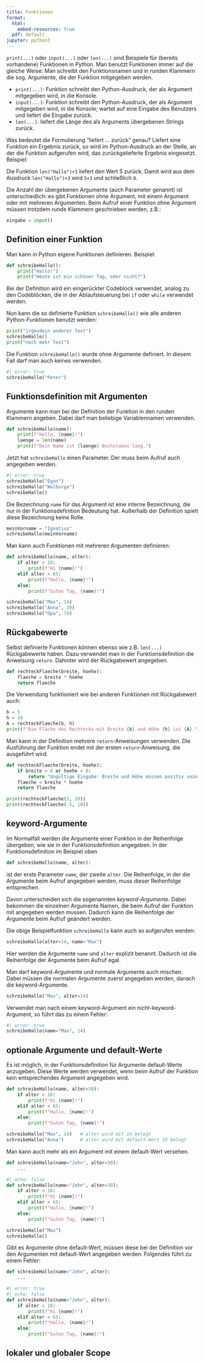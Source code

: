 ```yaml
---
title: Funktionen
format: 
  html:
    embed-resources: true
  pdf: default
jupyter: python3
---
```




`print(...)` oder `input(...)` oder `len(...)` sind Beispiele für (bereits vorhandene) Funktionen in Python. Man benutzt Funktionen immer auf die gleiche Weise: Man schreibt den Funktionsnamen und in runden Klammern die sog. Argumente, die der Funktion mitgegeben werden. 

- `print(...)`: Funktion schreibt den Python-Ausdruck, der als Argument mitgegeben wird, in die Konsole.
- `input(...)`: Funktion schreibt den Python-Ausdruck, der als Argument mitgegeben wird, in die Konsole; wartet auf eine Eingabe des Benutzers und liefert die Eingabe zurück.
- `len(...)`: liefert die Länge des als Arguments übergebenen Strings zurück.

Was bedeutet die Formulierung "liefert ... zurück" genau?
Liefert eine Funktion ein Ergebnis zurück, so wird im Python-Ausdruck an der Stelle, an der die Funktion aufgerufen wird, das zurückgelieferte Ergebnis eingesetzt. Beispiel:

Die Funktion `len("Hallo")+3` liefert den Wert 5 zurück. Damit wird aus dem Ausdruck `len("Hallo")+3` wird `5+3` und schließlich `8`.

Die Anzahl der übergebenen Argumente (auch Parameter genannt) ist unterschiedlich: es gibt Funktionen ohne Argument, mit einem Argument oder mit mehreren Argumenten. Beim Aufruf einer Funktion ohne Argument müssen trotzdem runde Klammern geschrieben werden, z.B.:
```Python
eingabe = input()
```

## Definition einer Funktion

Man kann in Python eigene Funktionen definieren. Beispiel:

```python
def schreibeHallo():
    print("Hallo!")
    print("Heute ist ein schöner Tag, oder nicht?")
```

Bei der Definition wird ein eingerückter Codeblock verwendet, analog zu den Codeblöcken, die in der Ablaufsteuerung bei `if` oder `while` verwendet werden.

Nun kann die so definierte Funktion `schreibeHallo()` wie alle anderen Python-Funktionen benutzt werden:

```python
print("irgendein anderer Text")
schreibeHallo()
print("noch mehr Text")
```

Die Funktion `schreibeHallo()` wurde ohne Argumente definiert. In diesem Fall darf man auch keines verwenden.

```python
#| error: true
schreibeHallo("Peter")
```

## Funktionsdefinition mit Argumenten

Argumente kann man bei der Definition der Funktion in den runden Klammern angeben. Dabei darf man beliebige Variablennamen verwenden.

```python
def schreibeHallo(name):
    print(f"Hallo, {name}!")
    laenge = len(name)
    print(f"Dein Name ist {laenge} Buchstaben lang.")
```

Jetzt hat `schreibeHallo` einen Parameter. Der muss beim Aufruf auch angegeben werden.

```python
#| error: true
schreibeHallo("Egon")
schreibeHallo("Walburga")
schreibeHallo()
```

Die Bezeichnung `name` für das Argument ist eine interne Bezeichnung, die nur in der Funktionsdefinition Bedeutung hat. Außerhalb der Definition spielt diese Bezeichnung keine Rolle.

```python
meinVorname = "Ignatius"
schreibeHallo(meinVorname)
```

Man kann auch Funktionen mit mehreren Argumenten definieren:

```python
def schreibeHallo(name, alter):
    if alter < 18:
        print(f"Hi {name}!")
    elif alter < 65:
        print(f"Hallo, {name}!")
    else:
        print(f"Guten Tag, {name}!")
```

```python
schreibeHallo("Max", 14)
schreibeHallo("Anna", 30)
schreibeHallo("Opa", 70)
```

## Rückgabewerte

Selbst definierte Funktionen können ebenso wie z.B. `len(...)` Rückgabewerte haben. Dazu verwendet man in der Funktionsdefinition die Anweisung `return`. Dahinter wird der Rückgabewert angegeben.

```python
def rechteckFlaeche(breite, hoehe):
    flaeche = breite * hoehe
    return flaeche
```

Die Verwendung funktioniert wie bei anderen Funktionen mit Rückgabewert auch:

```python
b = 5
h = 10
A = rechteckFlaeche(b, h)
print(f"Die Fläche des Rechtecks mit Breite {b} und Höhe {h} ist {A}.")
```

Man kann in der Definition mehrere `return`-Anweisungen verwenden. Die Ausführung der Funktion endet mit der ersten `return`-Anweisung, die ausgeführt wird.

```python
def rechteckFlaeche(breite, hoehe):
    if breite < 0 or hoehe < 0:
        return "Ungültige Eingabe: Breite und Höhe müssen positiv sein."
    flaeche = breite * hoehe
    return flaeche
```

```python
print(rechteckFlaeche(5, 10))
print(rechteckFlaeche(-5, 10))
```

## keyword-Argumente

Im Normalfall werden die Argumente einer Funktion in der Reihenfolge übergeben, wie sie in der Funktionsdefinition angegeben. In der Funktionsdefinition im Beispiel oben

```Python
def schreibeHallo(name, alter):
```
ist der erste Parameter `name`, der zweite `alter`. Die Reihenfolge, in der die Argumente beim Aufruf angegeben werden, muss dieser Reihenfolge entsprechen. 

Davon unterscheiden sich die sogenannten *keyword-Argumente*. Dabei bekommen die einzelnen Argumente Namen, die beim Aufruf der Funktion mit angegeben werden mussen. Dadurch kann die Reihenfolge der Argumente beim Aufruf geändert werden.

Die obige Beispielfunktion `schreibeHallo` kann auch so aufgerufen werden:
```python
schreibeHallo(alter=14, name="Max")
```
Hier werden die Argumente `name` und `alter` explizit benannt. Dadurch ist die Reihenfolge der Argumente beim Aufruf egal.

Man darf keyword-Argumente und normale Argumente auch mischen. Dabei müssen die normalen Argumente zuerst angegeben werden, danach die keyword-Argumente.
```python
schreibeHallo("Max", alter=14)
```

Verwendet man nach einem keyword-Argument ein nicht-keyword-Argument, so führt das zu einem Fehler:
```python
#| error: true
schreibeHallo(name="Max", 14)
```

## optionale Argumente und default-Werte
Es ist möglich, in der Funktionsdefinition für Argumente default-Werte anzugeben. Diese Werte werden verwendet, wenn beim Aufruf der Funktion kein entsprechendes Argument angegeben wird.
```python
def schreibeHallo(name, alter=30):
    if alter < 18:
        print(f"Hi {name}!")
    elif alter < 65:
        print(f"Hallo, {name}!")
    else:
        print(f"Guten Tag, {name}!")
```
```python
schreibeHallo("Max", 14)   # alter wird mit 14 belegt
schreibeHallo("Anna")      # alter wird mit default-Wert 30 belegt
```

Man kann auch mehr als ein Argument mit einem default-Wert versehen.
```python
def schreibeHallo(name="John", alter=30):
    ...
```

```python
#| echo: false
def schreibeHallo(name="John", alter=30):
    if alter < 18:
        print(f"Hi {name}!")
    elif alter < 65:
        print(f"Hallo, {name}!")
    else:
        print(f"Guten Tag, {name}!")
```

```python
schreibeHallo("Max")
schreibeHallo()
```

Gibt es Argumente ohne default-Wert, müssen diese bei der Definition vor den Argumenten mit default-Wert angegeben werden. Folgendes führt zu einem Fehler:
```python
def schreibeHallo(name="John", alter):
    ...
```

```python
#| error: true
#| echo: false
def schreibeHallo(name="John", alter):
    if alter < 18:
        print(f"Hi {name}!")
    elif alter < 65:
        print(f"Hallo, {name}!")
    else:
        print(f"Guten Tag, {name}!")
```

## lokaler und globaler Scope
